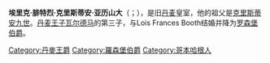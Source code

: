 {{expand|time=2014-07-10T10:30:30+00:00}}
{{unreferenced|time=2014-07-10T10:30:30+00:00}}
{{Infobox royalty|royal
| name                 =罗森堡伯爵埃里克
| image                =Count Erik of Rosenborg.jpg
| caption              =罗森堡伯爵埃里克
| full name           =Erik Frederik Christian Alexander 
| royal house       = [[格吕克斯堡王朝|格吕克斯堡王朝]] 
| father            = [[丹麦王子瓦尔德马|丹麦王子瓦尔德马]]
| mother            = [[奥尔良的玛丽|奥尔良的玛丽]]
| spouse            = Lois Frances Booth                                                                                                                                                 | birth_date        ={{Birth date|1890|11|8|df=y}}
| birth_place       =哥本哈根
| date of christening  =
| place of christening =
| death_date        ={{Death date and age|1950|09|10|1890|11|08|df=y}}
| death_place       =[[哥本哈根|哥本哈根]]
| place of burial      =
}}
'''埃里克·腓特烈·克里斯蒂安·亚历山大'''（{{lang-da|Erik af Rosenborg}}；{{bd|1890年|11月8日|1950年|9月10日|catIdx=E}}），是旧[[丹麦|丹麦]]皇室，他的祖父是[[克里斯蒂安九世|克里斯蒂安九世]]。[[丹麦王子瓦尔德马|丹麦王子瓦尔德马]]的第三子，与Lois Frances Booth结婚并降为[[罗森堡伯爵|罗森堡伯爵]]。


{{丹麦人物小作品}}
[[Category:丹麥王爵|Category:丹麥王爵]]
[[Category:羅森堡伯爵|Category:羅森堡伯爵]]
[[Category:哥本哈根人|Category:哥本哈根人]]